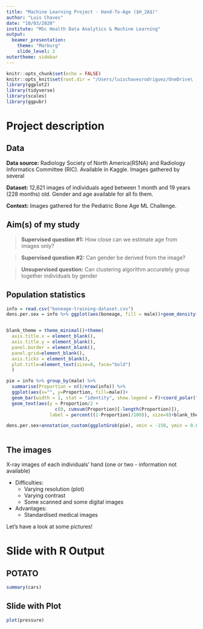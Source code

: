 ```yaml
---
title: "Machine Learning Project - Hand-To-Age ($H_2A$)"
author: "Luis Chaves"
date: "10/03/2020"
institute: "MSc Health Data Analytics & Machine Learning"
output: 
  beamer_presentation:
    theme: "Marburg"
    slide_level: 2
outertheme: sidebar
---
```


```r
knitr::opts_chunk$set(echo = FALSE)
knitr::opts_knit$set(root.dir = "/Users/luischavesrodriguez/OneDrive\ -\ Imperial\ College\ London/MScHDA/Term2/ML/ML-HandtoAge")
library(ggplot2)
library(tidyverse)
library(scales)
library(ggpubr)
```

# Project description
## Data
__Data source:__ Radiology Society of North America(RSNA) and Radiology Informatics Committee (RIC). Available in Kaggle. Images gathered by several 

__Dataset:__ 12,621 images of individuals aged between 1 month and 19 years (228 months) old. Gender and age available for all fo them.

__Context:__ Images gathered for the Pediatric Bone Age ML Challenge.

## Aim(s) of my study

> __Supervised question \#1:__ How close can we estimate age from images only?

> __Supervised question \#2:__ Can gender be derived from the image?

> __Unsupervised question:__ Can clustering algorithm accurately group together individuals by gender

## Population statistics
```r
info = read.csv("boneage-training-dataset.csv")
dens.per.sex = info %>% ggplot(aes(boneage, fill = male))+geom_density(alpha = 0.7)+scale_fill_brewer(palette = "Accent", name = "Gender", labels = c("Female", "Male"))+theme_minimal()+ggtitle("Age distribution by gender")+ylab("Density")+xlab("Age (in months)")+theme(text=element_text(size=21))


blank_theme = theme_minimal()+theme(
  axis.title.x = element_blank(),
  axis.title.y = element_blank(),
  panel.border = element_blank(),
  panel.grid=element_blank(),
  axis.ticks = element_blank(),
  plot.title=element_text(size=8, face="bold")
  )

pie = info %>% group_by(male) %>% 
  summarise(Proportion = n()/nrow(info)) %>% 
  ggplot(aes(x="", y=Proportion, fill=male))+
  geom_bar(width = 1, stat = "identity", show.legend = F)+coord_polar("y", start = 0)+
  geom_text(aes(y = Proportion/2 +
                  c(0, cumsum(Proportion)[-length(Proportion)]), 
                label = percent((1-Proportion)/100)), size=9)+blank_theme+theme(axis.text.x=element_blank())+scale_fill_brewer(palette = "Accent", name = "Gender", labels = c("Female", "Male"))

dens.per.sex+annotation_custom(ggplotGrob(pie), xmin = -150, ymin = 0.005)



```

## The images
X-ray images of each individuals' hand (one or two - information not available)

* Difficulties:  
    + Varying resolution (plot)  
    + Varying contrast  
    + Some scanned and some digital images  
    
* Advantages:  
    + Standardised medical images 

Let's have a look at some pictures!

# Slide with R Output
## POTATO
```r
summary(cars)
```

## Slide with Plot

```r
plot(pressure)
```

